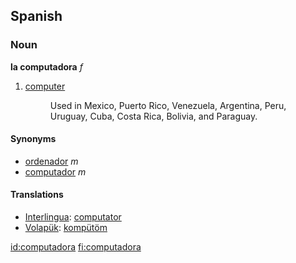 == Spanish ==
=== Noun ===
'''la computadora''' ''f''

# [[computer]]
#:Used in Mexico, Puerto Rico, Venezuela, Argentina, Peru, Uruguay, Cuba, Costa Rica, Bolivia, and Paraguay.

==== Synonyms ====
*[[ordenador]] ''m''
*[[computador]] ''m''

==== Translations ====
*[[Interlingua]]: [[computator]]
*[[Volapük]]: [[kompütöm]]

[[id:computadora]]
[[fi:computadora]]